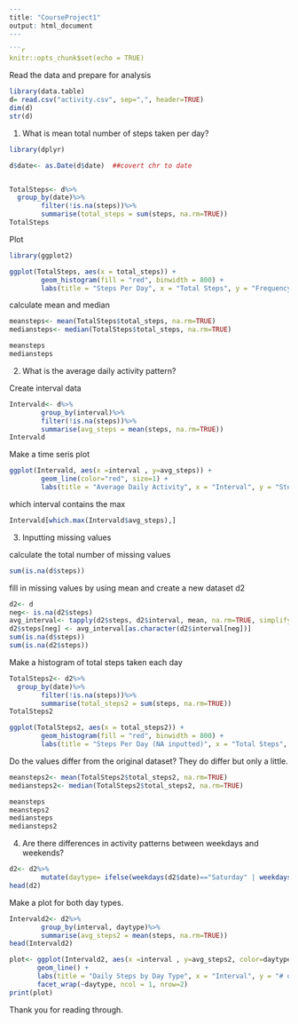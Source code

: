 
```r
---
title: "CourseProject1"
output: html_document
---

```r
knitr::opts_chunk$set(echo = TRUE)
```

Read the data and prepare for analysis 

```r
library(data.table)
d= read.csv("activity.csv", sep=",", header=TRUE) 
dim(d)
str(d)
```

1.  What is mean total number of steps taken per day? 

```r

library(dplyr)

d$date<- as.Date(d$date)  ##covert chr to date


TotalSteps<- d%>%
  group_by(date)%>%
        filter(!is.na(steps))%>%
        summarise(total_steps = sum(steps, na.rm=TRUE))
TotalSteps

```

Plot 
```r
library(ggplot2)

ggplot(TotalSteps, aes(x = total_steps)) +
        geom_histogram(fill = "red", binwidth = 800) +
        labs(title = "Steps Per Day", x = "Total Steps", y = "Frequency")
```

calculate mean and median 
```r
meansteps<- mean(TotalSteps$total_steps, na.rm=TRUE)
mediansteps<- median(TotalSteps$total_steps, na.rm=TRUE)

meansteps
mediansteps
```

2. What is the average daily activity pattern? 

Create interval data 
```r
Intervald<- d%>%
        group_by(interval)%>%
        filter(!is.na(steps))%>%
        summarise(avg_steps = mean(steps, na.rm=TRUE))
Intervald
```

Make a time seris plot
```r
ggplot(Intervald, aes(x =interval , y=avg_steps)) +
        geom_line(color="red", size=1) +
        labs(title = "Average Daily Activity", x = "Interval", y = "Steps per day")
```

which interval contains the max 
```r
Intervald[which.max(Intervald$avg_steps),]
```

3. Inputting missing values 

calculate the total number of missing values 
```r
sum(is.na(d$steps))
```

fill in missing values by using mean and create a new dataset d2
```r
d2<- d
neg<- is.na(d2$steps)
avg_interval<- tapply(d2$steps, d2$interval, mean, na.rm=TRUE, simplify = TRUE)
d2$steps[neg] <- avg_interval[as.character(d2$interval[neg])]
sum(is.na(d$steps))
sum(is.na(d2$steps))
```

Make a histogram of total steps taken each day 
```r
TotalSteps2<- d2%>%
  group_by(date)%>%
        filter(!is.na(steps))%>%
        summarise(total_steps2 = sum(steps, na.rm=TRUE))
TotalSteps2

ggplot(TotalSteps2, aes(x = total_steps2)) +
        geom_histogram(fill = "red", binwidth = 800) +
        labs(title = "Steps Per Day (NA inputted)", x = "Total Steps", y = "Frequency")
```

Do the values differ from the original dataset? They do differ but only a little. 
```r
meansteps2<- mean(TotalSteps2$total_steps2, na.rm=TRUE)
mediansteps2<- median(TotalSteps2$total_steps2, na.rm=TRUE)

meansteps
meansteps2
mediansteps
mediansteps2
```

4. Are there differences in activity patterns between weekdays and weekends? 
```r
d2<- d2%>%
        mutate(daytype= ifelse(weekdays(d2$date)=="Saturday" | weekdays(d2$date)=="Sunday", "Weekend", "Weekday"))
head(d2)
```

Make a plot for both day types. 
```r
Intervald2<- d2%>%
        group_by(interval, daytype)%>%
        summarise(avg_steps2 = mean(steps, na.rm=TRUE))
head(Intervald2)

plot<- ggplot(Intervald2, aes(x =interval , y=avg_steps2, color=daytype)) +
       geom_line() +
       labs(title = "Daily Steps by Day Type", x = "Interval", y = "# of Steps") +
       facet_wrap(~daytype, ncol = 1, nrow=2)
print(plot)
```

Thank you for reading through. 
```
```

